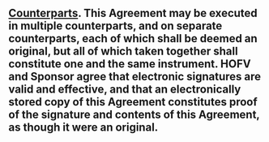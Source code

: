 ## [Counterparts]{.underline}. This Agreement may be executed in multiple counterparts, and on separate counterparts, each of which shall be deemed an original, but all of which taken together shall constitute one and the same instrument. HOFV and Sponsor agree that electronic signatures are valid and effective, and that an electronically stored copy of this Agreement constitutes proof of the signature and contents of this Agreement, as though it were an original. {#miscellaneous:counterparts}
